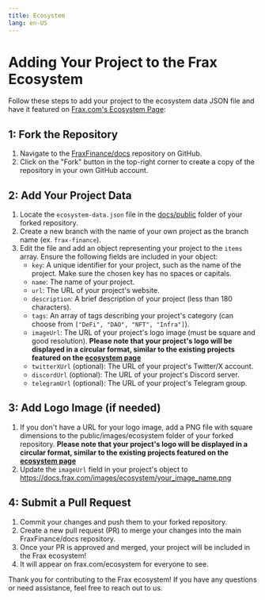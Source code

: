 ```yaml
---
title: Ecosystem
lang: en-US
---
```


# Adding Your Project to the Frax Ecosystem

Follow these steps to add your project to the ecosystem data JSON file and have it featured on [Frax.com's Ecosystem Page](https://www.frax.com/ecosystem):

## 1: Fork the Repository

1. Navigate to the [FraxFinance/docs](https://github.com/FraxFinance/docs) repository on GitHub.
2. Click on the "Fork" button in the top-right corner to create a copy of the repository in your own GitHub account.

## 2: Add Your Project Data

1. Locate the `ecosystem-data.json` file in the [docs/public](https://github.com/FraxFinance/docs/blob/master/public/ecosystem-data.json) folder of your forked repository.
2. Create a new branch with the name of your own project as the branch name (ex. `frax-finance`).
3. Edit the file and add an object representing your project to the `items` array. Ensure the following fields are included in your object:
   - `key`: A unique identifier for your project, such as the name of the project. Make sure the chosen key has no spaces or capitals.
   - `name`: The name of your project.
   - `url`: The URL of your project's website.
   - `description`: A brief description of your project (less than 180 characters).
   - `tags`: An array of tags describing your project's category (can choose from `["DeFi", "DAO", "NFT", "Infra"]`).
   - `imageUrl`: The URL of your project's logo image (must be square and good resolution). **Please note that your project's logo will be displayed in a circular format, similar to the existing projects featured on the [ecosystem page](https://www.frax.com/ecosystem)**
   - `twitterXUrl` (optional): The URL of your project's Twitter/X account.
   - `discordUrl` (optional): The URL of your project's Discord server.
   - `telegramUrl` (optional): The URL of your project's Telegram group.

## 3: Add Logo Image (if needed)

1. If you don't have a URL for your logo image, add a PNG file with square dimensions to the public/images/ecosystem folder of your forked repository. **Please note that your project's logo will be displayed in a circular format, similar to the existing projects featured on the [ecosystem page](https://www.frax.com/ecosystem)**
2. Update the `imageUrl` field in your project's object to https://docs.frax.com/images/ecosystem/your_image_name.png

## 4: Submit a Pull Request

1. Commit your changes and push them to your forked repository.
2. Create a new pull request (PR) to merge your changes into the main FraxFinance/docs repository.
3. Once your PR is approved and merged, your project will be included in the Frax ecosystem!
4. It will appear on frax.com/ecosystem for everyone to see.

Thank you for contributing to the Frax ecosystem! If you have any questions or need assistance, feel free to reach out to us.
